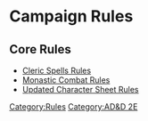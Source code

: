 = Campaign Rules =

== Core Rules ==
* [[Rules:cleric-spells|Cleric Spells Rules]]
* [[Rules:monastic-combat|Monastic Combat Rules]]
* [[Rules:updated-character-sheet|Updated Character Sheet Rules]]

[[Category:Rules]]
[[Category:AD&D 2E]]
